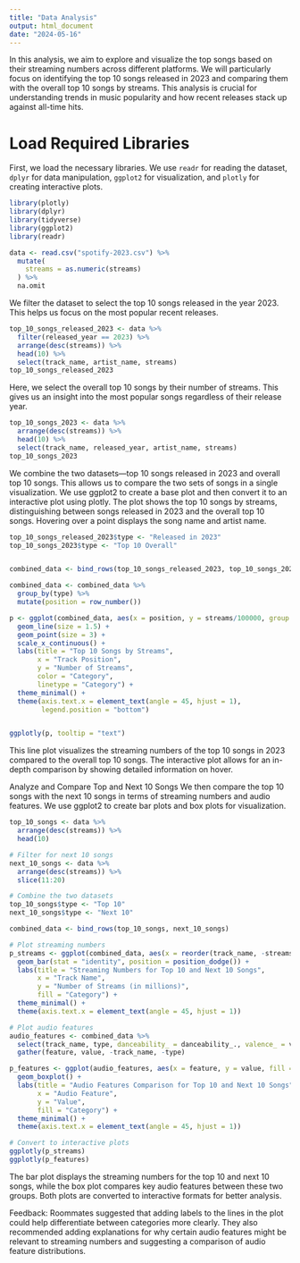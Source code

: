 ```yaml
---
title: "Data Analysis"
output: html_document
date: "2024-05-16"
---
```


In this analysis, we aim to explore and visualize the top songs based on their streaming numbers across different platforms. We will particularly focus on identifying the top 10 songs released in 2023 and comparing them with the overall top 10 songs by streams. This analysis is crucial for understanding trends in music popularity and how recent releases stack up against all-time hits.

# Load Required Libraries

First, we load the necessary libraries. We use `readr` for reading the dataset, `dplyr` for data manipulation, `ggplot2` for visualization, and `plotly` for creating interactive plots.


```r
library(plotly)
library(dplyr)
library(tidyverse)
library(ggplot2)
library(readr)

data <- read.csv("spotify-2023.csv") %>%
  mutate(
    streams = as.numeric(streams)
  ) %>%
  na.omit

```



We filter the dataset to select the top 10 songs released in the year 2023. This helps us focus on the most popular recent releases.
```r
top_10_songs_released_2023 <- data %>%
  filter(released_year == 2023) %>%
  arrange(desc(streams)) %>%
  head(10) %>%
  select(track_name, artist_name, streams)
top_10_songs_released_2023
```


Here, we select the overall top 10 songs by their number of streams. This gives us an insight into the most popular songs regardless of their release year.
```r
top_10_songs_2023 <- data %>%
  arrange(desc(streams)) %>%
  head(10) %>%
  select(track_name, released_year, artist_name, streams)
top_10_songs_2023
```

We combine the two datasets—top 10 songs released in 2023 and overall top 10 songs. This allows us to compare the two sets of songs in a single visualization. We use ggplot2 to create a base plot and then convert it to an interactive plot using plotly. The plot shows the top 10 songs by streams, distinguishing between songs released in 2023 and the overall top 10 songs. Hovering over a point displays the song name and artist name.
```r
top_10_songs_released_2023$type <- "Released in 2023"
top_10_songs_2023$type <- "Top 10 Overall"


combined_data <- bind_rows(top_10_songs_released_2023, top_10_songs_2023)

combined_data <- combined_data %>%
  group_by(type) %>%
  mutate(position = row_number())

p <- ggplot(combined_data, aes(x = position, y = streams/100000, group = type, color = type, linetype = type, text = paste("Track Name:", track_name, "<br>Artist:", artist_name))) +
  geom_line(size = 1.5) +
  geom_point(size = 3) +
  scale_x_continuous() +
  labs(title = "Top 10 Songs by Streams",
       x = "Track Position",
       y = "Number of Streams",
       color = "Category",
       linetype = "Category") +
  theme_minimal() +
  theme(axis.text.x = element_text(angle = 45, hjust = 1),
        legend.position = "bottom")


ggplotly(p, tooltip = "text")
```
This line plot visualizes the streaming numbers of the top 10 songs in 2023 compared to the overall top 10 songs. The interactive plot allows for an in-depth comparison by showing detailed information on hover.










Analyze and Compare Top and Next 10 Songs
We then compare the top 10 songs with the next 10 songs in terms of streaming numbers and audio features. We use ggplot2 to create bar plots and box plots for visualization.


```r
top_10_songs <- data %>%
  arrange(desc(streams)) %>%
  head(10)

# Filter for next 10 songs
next_10_songs <- data %>%
  arrange(desc(streams)) %>%
  slice(11:20)

# Combine the two datasets
top_10_songs$type <- "Top 10"
next_10_songs$type <- "Next 10"

combined_data <- bind_rows(top_10_songs, next_10_songs)

# Plot streaming numbers
p_streams <- ggplot(combined_data, aes(x = reorder(track_name, -streams), y = streams/1000000, fill = type)) +
  geom_bar(stat = "identity", position = position_dodge()) +
  labs(title = "Streaming Numbers for Top 10 and Next 10 Songs",
       x = "Track Name",
       y = "Number of Streams (in millions)",
       fill = "Category") +
  theme_minimal() +
  theme(axis.text.x = element_text(angle = 45, hjust = 1))

# Plot audio features
audio_features <- combined_data %>%
  select(track_name, type, danceability_ = danceability_., valence_ = valence_., energy_ = energy_., acousticness_ = acousticness_., instrumentalness_ = instrumentalness_., liveness_ = liveness_., speechiness_ = speechiness_.) %>%
  gather(feature, value, -track_name, -type)

p_features <- ggplot(audio_features, aes(x = feature, y = value, fill = type)) +
  geom_boxplot() +
  labs(title = "Audio Features Comparison for Top 10 and Next 10 Songs",
       x = "Audio Feature",
       y = "Value",
       fill = "Category") +
  theme_minimal() +
  theme(axis.text.x = element_text(angle = 45, hjust = 1))

# Convert to interactive plots
ggplotly(p_streams)
ggplotly(p_features)
```
The bar plot displays the streaming numbers for the top 10 and next 10 songs, while the box plot compares key audio features between these two groups. Both plots are converted to interactive formats for better analysis.

Feedback: Roommates suggested that adding labels to the lines in the plot could help differentiate between categories more clearly. They also recommended adding explanations for why certain audio features might be relevant to streaming numbers and suggesting a comparison of audio feature distributions.
